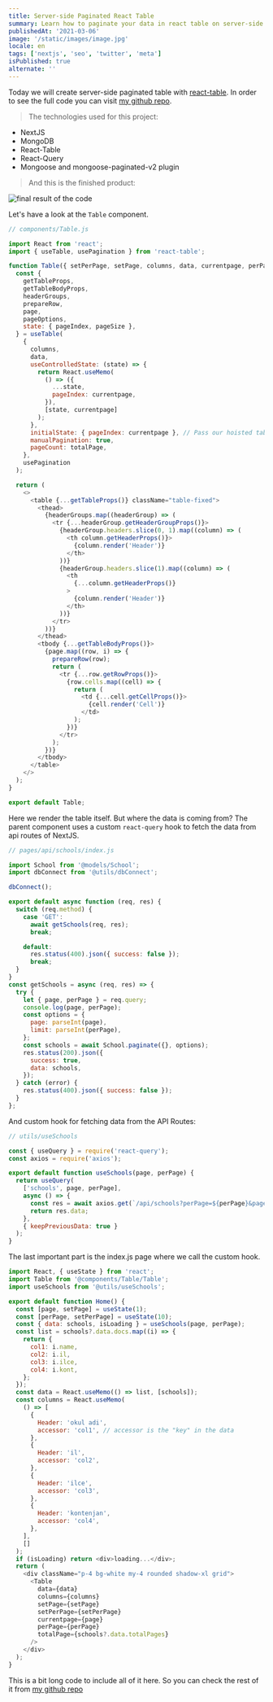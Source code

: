 ```yaml
---
title: Server-side Paginated React Table
summary: Learn how to paginate your data in react table on server-side
publishedAt: '2021-03-06'
image: '/static/images/image.jpg'
locale: en
tags: ['nextjs', 'seo', 'twitter', 'meta']
isPublished: true
alternate: ''
---
```


Today we will create server-side paginated table with [react-table](https://react-table.tanstack.com). In order to see the full code you can visit [my github repo](https://github.com/uguremirmustafa/server-side-paginated-table-with-react-table).

> The technologies used for this project:

- NextJS
- MongoDB
- React-Table
- React-Query
- Mongoose and mongoose-paginated-v2 plugin

> And this is the finished product:

![final result of the code](https://dev-to-uploads.s3.amazonaws.com/uploads/articles/9sr3ctaozf7wmu6dwpc0.gif)

<!-- <Image src="/static/images/image.jpg" width={400} height={200} /> -->

Let's have a look at the `Table` component.

```javascript
// components/Table.js

import React from 'react';
import { useTable, usePagination } from 'react-table';

function Table({ setPerPage, setPage, columns, data, currentpage, perPage, totalPage }) {
  const {
    getTableProps,
    getTableBodyProps,
    headerGroups,
    prepareRow,
    page,
    pageOptions,
    state: { pageIndex, pageSize },
  } = useTable(
    {
      columns,
      data,
      useControlledState: (state) => {
        return React.useMemo(
          () => ({
            ...state,
            pageIndex: currentpage,
          }),
          [state, currentpage]
        );
      },
      initialState: { pageIndex: currentpage }, // Pass our hoisted table state
      manualPagination: true,
      pageCount: totalPage,
    },
    usePagination
  );

  return (
    <>
      <table {...getTableProps()} className="table-fixed">
        <thead>
          {headerGroups.map((headerGroup) => (
            <tr {...headerGroup.getHeaderGroupProps()}>
              {headerGroup.headers.slice(0, 1).map((column) => (
                <th column.getHeaderProps()}>
                  {column.render('Header')}
                </th>
              ))}
              {headerGroup.headers.slice(1).map((column) => (
                <th
                  {...column.getHeaderProps()}
                >
                  {column.render('Header')}
                </th>
              ))}
            </tr>
          ))}
        </thead>
        <tbody {...getTableBodyProps()}>
          {page.map((row, i) => {
            prepareRow(row);
            return (
              <tr {...row.getRowProps()}>
                {row.cells.map((cell) => {
                  return (
                    <td {...cell.getCellProps()}>
                      {cell.render('Cell')}
                    </td>
                  );
                })}
              </tr>
            );
          })}
        </tbody>
      </table>
    </>
  );
}

export default Table;
```

Here we render the table itself. But where the data is coming from? The parent component uses a custom `react-query` hook to fetch the data from api routes of NextJS.

```javascript
// pages/api/schools/index.js

import School from '@models/School';
import dbConnect from '@utils/dbConnect';

dbConnect();

export default async function (req, res) {
  switch (req.method) {
    case 'GET':
      await getSchools(req, res);
      break;

    default:
      res.status(400).json({ success: false });
      break;
  }
}
const getSchools = async (req, res) => {
  try {
    let { page, perPage } = req.query;
    console.log(page, perPage);
    const options = {
      page: parseInt(page),
      limit: parseInt(perPage),
    };
    const schools = await School.paginate({}, options);
    res.status(200).json({
      success: true,
      data: schools,
    });
  } catch (error) {
    res.status(400).json({ success: false });
  }
};
```

And custom hook for fetching data from the API Routes:

```javascript
// utils/useSchools

const { useQuery } = require('react-query');
const axios = require('axios');

export default function useSchools(page, perPage) {
  return useQuery(
    ['schools', page, perPage],
    async () => {
      const res = await axios.get(`/api/schools?perPage=${perPage}&page=${page}`);
      return res.data;
    },
    { keepPreviousData: true }
  );
}
```

The last important part is the index.js page where we call the custom hook.

```javascript
import React, { useState } from 'react';
import Table from '@components/Table/Table';
import useSchools from '@utils/useSchools';

export default function Home() {
  const [page, setPage] = useState(1);
  const [perPage, setPerPage] = useState(10);
  const { data: schools, isLoading } = useSchools(page, perPage);
  const list = schools?.data.docs.map((i) => {
    return {
      col1: i.name,
      col2: i.il,
      col3: i.ilce,
      col4: i.kont,
    };
  });
  const data = React.useMemo(() => list, [schools]);
  const columns = React.useMemo(
    () => [
      {
        Header: 'okul adi',
        accessor: 'col1', // accessor is the "key" in the data
      },
      {
        Header: 'il',
        accessor: 'col2',
      },
      {
        Header: 'ilce',
        accessor: 'col3',
      },
      {
        Header: 'kontenjan',
        accessor: 'col4',
      },
    ],
    []
  );
  if (isLoading) return <div>loading...</div>;
  return (
    <div className="p-4 bg-white my-4 rounded shadow-xl grid">
      <Table
        data={data}
        columns={columns}
        setPage={setPage}
        setPerPage={setPerPage}
        currentpage={page}
        perPage={perPage}
        totalPage={schools?.data.totalPages}
      />
    </div>
  );
}
```

This is a bit long code to include all of it here. So you can check the rest of it from [my github repo](https://github.com/uguremirmustafa/server-side-paginated-table-with-react-table)
